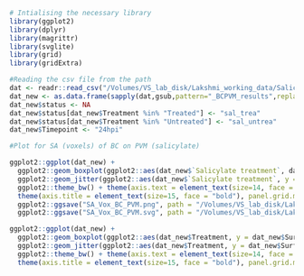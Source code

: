 ```r
# Intialising the necessary library
library(ggplot2)
library(dplyr)
library(magrittr)
library(svglite)
library(grid)
library(gridExtra)
```

```r
#Reading the csv file from the path
dat <- readr::read_csv("/Volumes/VS_lab_disk/Lakshmi_working_data/Salicylate_BConPVM_analysis/Analysis_PVM_BC/pvm_BC.csv")
dat_new <- as.data.frame(sapply(dat,gsub,pattern="_BCPVM_results",replacement=""))
dat_new$status <- NA
dat_new$status[dat_new$Treatment %in% "Treated"] <- "sal_trea"
dat_new$status[dat_new$Treatment %in% "Untreated"] <- "sal_untrea"
dat_new$Timepoint <- "24hpi"

```

```r
#Plot for SA (voxels) of BC on PVM (salicylate)

ggplot2::ggplot(dat_new) +
  ggplot2::geom_boxplot(ggplot2::aes(dat_new$`Salicylate treatment`, dat_new$PVM_BC_SV, fill = dat_new$`Salicylate treatment`), outlier.color = NA, alpha = 0.2, width = 0.5, position = position_dodge(width = 0.7), varwidth = F, notch = F) +
  ggplot2::geom_jitter(ggplot2::aes(dat_new$`Salicylate treatment`, y = dat_new$PVM_BC_SV, fill = dat_new$`Salicylate treatment`, color = dat_new$`Salicylate treatment`), cex = 2.0, alpha = 0.9, position = position_jitterdodge(0.2,0.2,0.7)) + 
  ggplot2::theme_bw() + theme(axis.text = element_text(size=14, face = "bold", colour = "black")) +
  theme(axis.title = element_text(size=15, face = "bold"), panel.grid.major.x = element_blank(), panel.grid.major.y = element_blank(), panel.grid.minor.x = element_blank(), panel.grid.minor.y = element_blank()) + ylab("Surface voxels of PVM") + xlab("Timepoint of infection")
  ggplot2::ggsave("SA_Vox_BC_PVM.png", path = "/Volumes/VS_lab_disk/Lakshmi_working_data/Salicylate_BConPVM_analysis/Analysis_PVM_BC", width = 8, height = 8, units = "in", dpi = 300) +
  ggplot2::ggsave("SA_Vox_BC_PVM.svg", path = "/Volumes/VS_lab_disk/Lakshmi_working_data/Salicylate_BConPVM_analysis/Analysis_PVM_BC", width = 8, height = 8, units = "in", dpi = 300)
```

```r

ggplot2::ggplot(dat_new) +
  ggplot2::geom_boxplot(ggplot2::aes(dat_new$Treatment, y = dat_new$Surf_Voxels)) +
  ggplot2::geom_jitter(ggplot2::aes(dat_new$Treatment, y = dat_new$Surf_Voxels, fill = status, color = status), cex = 2.0, alpha = 0.9, position = position_jitterdodge(0.2,0.2,0.7)) + 
  ggplot2::theme_bw() + theme(axis.text = element_text(size=14, face = "bold", colour = "black")) +
  theme(axis.title = element_text(size=15, face = "bold"), panel.grid.major.x = element_blank(), panel.grid.major.y = element_blank(),panel.grid.minor.x = element_blank(), panel.grid.minor.y = element_blank()) + ylab("Volume of PVM (micron^3)") + xlab("Timepoint of infection")
  
```


